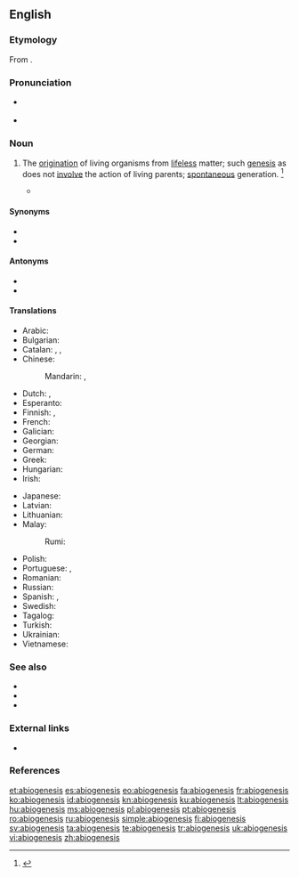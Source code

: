 {{also|Abiogenesis|abiogénesis}}
==English==

===Etymology===
From {{affix|en|a-|t1=not|pos1=the [[alpha privative]]|bio-|t2=life-|genesis|t3=origin}}.

===Pronunciation===
* {{a|UK}} {{IPA|/abi.oʊˈdʒɛn.ə.sɪs/|lang=en}}
* {{a|US}} {{IPA|/ˌeɪˌbai.oʊˈdʒɛn.ə.sɪs/|lang=en}}

===Noun===
{{en-noun|abiogeneses}}

# {{lb|en|biology}} The [[origination]] of living organisms from [[lifeless]] matter; such [[genesis]] as does not [[involve]] the action of living parents; [[spontaneous]] generation. {{defdate|Late 19<sup>th</sup> century.}} <ref>{{R:SOED5|page=4}}</ref>
#* {{quote-book|year=1870|author=Thomas Huxley|title=Imperial Granum, The Great Medicinal Food
|passage=I shall call the ... doctrine that living matter may be produced by not living matter, the hypothesis of '''abiogenesis'''}}

====Synonyms====
* {{l|en|abiogeny}}
* {{l|en|biopoiesis}}

====Antonyms====
* {{l|en|transformism}}
* {{l|en|biogenesis}}

====Translations====
{{trans-top|abiogenesis}}
* Arabic: {{t-needed|ar}}
* Bulgarian: {{t|bg|самозараждане}}
* Catalan: {{t|ca|abiogènesi|f}}, {{t|ca|autogènesi|f}}, {{t|ca|generació espontània|f}}
* Chinese:
*: Mandarin: {{t|cmn|無生源說}}, {{t|cmn|无生源说|tr=wúshēngyuánshuō}}
* Dutch: {{t|nl|abiogenese|m}}, {{t|nl|spontane generatie|m}}
* Esperanto: {{t|eo|abiogenezo}}
* Finnish: {{t+|fi|elämän synty}}, {{t+|fi|alkusynty}}
* French: {{t+|fr|abiogenèse|f}}
* Galician: {{t+|gl|abioxénese|f}}
* Georgian: {{t|ka|აბიოგენეზი}}
* German: {{t+|de|Abiogenese|f}}
* Greek: {{t+|el|αβιογένεση|f}}
* Hungarian: {{t+|hu|ősnemzés}}
* Irish: {{t|ga|aibithghineas|m}}
{{trans-mid}}
* Japanese: {{t|ja|自然発生説|tr=しぜんはっせいせつ, shizenhasseisetsu}}
* Latvian: {{t|lv|abioģenēze|f}}
* Lithuanian: {{t+|lt|abiogenezė|f}}
* Malay:
*: Rumi: {{t+|ms|abiogenesis}}
* Polish: {{t+|pl|abiogeneza|f}}
* Portuguese: {{qualifier|Brazil}} {{t+|pt|abiogênese|f}}, {{qualifier|Portugal}} {{t+|pt|abiogénese|f}}
* Romanian: {{t+|ro|abiogeneză|f}}
* Russian: {{t+|ru|абиогене́з|m}}
* Spanish: {{t|es|autogénesis|f}}, {{t|es|generación espontánea|f}}
* Swedish: {{t+|sv|abiogenes|c}}
* Tagalog: {{t|tl|singaw-buhay}}
* Turkish: {{t+|tr|abiyogenez}}
* Ukrainian: {{t+|uk|абіогенез|m|tr=abiogenez}}
* Vietnamese: {{t|vi|sự phát sinh tự nhiên}}
{{trans-bottom}}

===See also===
* {{l|en|allopoiesis}}
* {{l|en|autopoiesis}}
* {{l|en|biopoesis}}

===External links===
* {{pedia}}

===References===
<references/>

[[et:abiogenesis]]
[[es:abiogenesis]]
[[eo:abiogenesis]]
[[fa:abiogenesis]]
[[fr:abiogenesis]]
[[ko:abiogenesis]]
[[id:abiogenesis]]
[[kn:abiogenesis]]
[[ku:abiogenesis]]
[[lt:abiogenesis]]
[[hu:abiogenesis]]
[[ms:abiogenesis]]
[[pl:abiogenesis]]
[[pt:abiogenesis]]
[[ro:abiogenesis]]
[[ru:abiogenesis]]
[[simple:abiogenesis]]
[[fi:abiogenesis]]
[[sv:abiogenesis]]
[[ta:abiogenesis]]
[[te:abiogenesis]]
[[tr:abiogenesis]]
[[uk:abiogenesis]]
[[vi:abiogenesis]]
[[zh:abiogenesis]]
